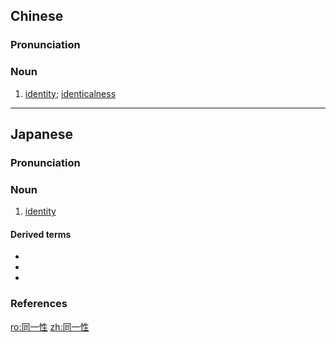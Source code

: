 ==Chinese==
{{zh-forms|type=21}}

===Pronunciation===
{{zh-pron
|m=tóng一xìng
|c=tung4 jat1 sing3
|cat=n
}}

===Noun===
{{zh-noun}}

# [[identity]]; [[identicalness]]

----

==Japanese==
{{wikipedia|lang=ja}}
{{ja-kanjitab|どう|いつ|せい|yomi=o}}

===Pronunciation===
{{ja-pron|yomi=o|どういつせい|acc=0|acc_ref=DJR}}

===Noun===
{{ja-noun|どういつせい}}

# [[identity]]

====Derived terms====
* {{ja-r|自我同一性|じが どういつせい}}
* {{ja-r|自己同一性|じこ どういつせい}}
* {{ja-r|性同一性|せい どういつせい|[[gender identity]]}}

===References===
<references/>

[[ro:同一性]]
[[zh:同一性]]